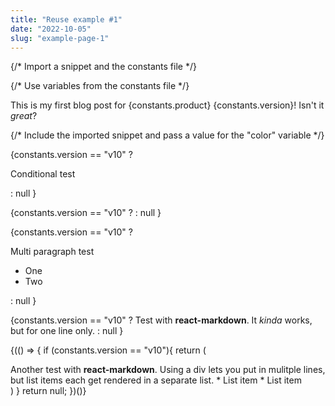 ```yaml
---
title: "Reuse example #1"
date: "2022-10-05"
slug: "example-page-1"
---
```


{/* Import a snippet and the constants file */}


{/* Use variables from the constants file */}

This is my first blog post for {constants.product} {constants.version}! Isn't it _great_?

{/* Include the imported snippet and pass a value for the "color" variable */}

<Snippet1 color="green" />

{constants.version == "v10" ? <p>Conditional test</p> : null }

{constants.version == "v10" ? <Snippet1 color="blue" /> : null }

{constants.version == "v10" ?
<div>
    <p>Multi paragraph test</p>
    <ul>
        <li>One</li>
        <li>Two</li>
    </ul>
</div>
: null }

{constants.version == "v10" ?
<ReactMarkdown>Test with **react-markdown**. It _kinda_ works, but for one line only.</ReactMarkdown>
: null }

{(() => {
if (constants.version == "v10"){
    return (
        <div>
            <ReactMarkdown>Another test with **react-markdown**. Using a div lets you put in mulitple lines, but list items each get rendered in a separate list.</ReactMarkdown>
            <ReactMarkdown>* List item</ReactMarkdown>
            <ReactMarkdown>* List item</ReactMarkdown>
        </div>
    )
}
return null;
})()}
